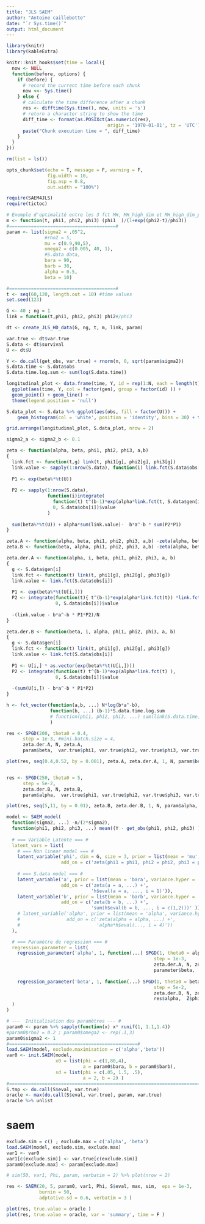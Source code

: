 ```yaml
---
title: "JLS SAEM"
author: "Antoine caillebotte"
date: "`r Sys.time()`"
output: html_document
---
```


<style type="text/css">
.main-container {
  max-width: 1000px;
  margin-left: auto;
  margin-right: auto;
}
</style>
  
```r
library(knitr)
library(kableExtra)

knitr::knit_hooks$set(time = local({
  now <- NULL
  function(before, options) {
    if (before) {
      # record the current time before each chunk
      now <<- Sys.time()
    } else {
      # calculate the time difference after a chunk
      res <- difftime(Sys.time(), now, units = 's')
      # return a character string to show the time
      diff_time <- format(as.POSIXct(as.numeric(res), 
                                     origin = '1970-01-01', tz = 'UTC'), "%Mmin %Ssec")
      paste("Chunk execution time = ", diff_time)
    }
  }
}))

rm(list = ls())

opts_chunk$set(echo = T, message = F, warning = F,
               fig.width = 10,
               fig.asp = 0.8,
               out.width = "100%")

require(SAEM4JLS)
require(tictoc)
```



```r
# Exemple d'optimalité entre les 3 fct MH, MH_high_dim et MH_high_dim_para sur le modèle non lineaire mixte
m <- function(t, phi1, phi2, phi3) (phi1  )/(1+exp((phi2-t)/phi3))
#=======================================#
param <- list(sigma2 = .05^2,
              #rho2 = 5,
              mu = c(0.9,90,5),
              omega2 = c(0.005, 40, 1),
              #S.data data,
              bara = 90,
              barb = 30,
              alpha = 0.5,
              beta = 10)

#=======================================#
t <- seq(60,120, length.out = 10) #time values
set.seed(123)

G <- 40 ; ng = 1
link = function(t,phi1, phi2, phi3) phi2#/phi3

dt <- create_JLS_HD_data(G, ng, t, m, link, param)

var.true <- dt$var.true 
S.data <- dt$survival
U <- dt$U

Y <- do.call(get_obs, var.true) + rnorm(n, 0, sqrt(param$sigma2))
S.data.time <- S.data$obs
S.data.time.log.sum <- sum(log(S.data.time))
```

```r
longitudinal_plot <- data.frame(time, Y, id = rep(1:N, each = length(t)), gen = rep(1:G, each = ng*length(t)) ) %>%
  ggplot(aes(time, Y, col = factor(gen), group = factor(id) )) +
  geom_point() + geom_line() +
  theme(legend.position = 'null')

S.data_plot <- S.data %>% ggplot(aes(obs, fill = factor(U))) +
    geom_histogram(col = 'white', position = 'identity', bins = 30) + theme(legend.position = 'null')

grid.arrange(longitudinal_plot, S.data_plot, nrow = 2)
```

```r
sigma2_a <- sigma2_b <- 0.1

zeta <- function(alpha, beta, phi1, phi2, phi3, a,b)
{
  link.fct <- function(t,g) link(t, phi1[g], phi2[g], phi3[g])
  link.value <- sapply(1:nrow(S.data), function(i) link.fct(S.data$obs[i], S.data$gen[i]) )
  
  P1 <- exp(beta%*%t(U))
  
  P2 <- sapply(1:nrow(S.data), 
               function(i)integrate(
                 function(t) t^(b-1)*exp(alpha*link.fct(t, S.data$gen[i])),
                 0, S.data$obs[i])$value
               )
  
  sum(beta%*%t(U)) + alpha*sum(link.value)-  b*a^-b * sum(P2*P1)
}

zeta.A <- function(alpha, beta, phi1, phi2, phi3, a,b) -zeta(alpha, beta, phi1, phi2, phi3, a,b)/N
zeta.B <- function(beta, alpha, phi1, phi2, phi3, a,b) -zeta(alpha, beta, phi1, phi2, phi3, a,b)

zeta.der.A <- function(alpha, i, beta, phi1, phi2, phi3, a, b)
{
  g <- S.data$gen[i]
  link.fct <- function(t) link(t, phi1[g], phi2[g], phi3[g])
  link.value <- link.fct(S.data$obs[i])
  
  P1 <- exp(beta%*%t(U[i,]))
  P2 <- integrate(function(t){ t^(b-1)*exp(alpha*link.fct(t)) *link.fct(t) },
                  0, S.data$obs[i])$value
  
  -(link.value - b*a^-b * P1*P2)/N
}

zeta.der.B <- function(beta, i, alpha, phi1, phi2, phi3, a, b)
{
  g <- S.data$gen[i]
  link.fct <- function(t) link(t, phi1[g], phi2[g], phi3[g])
  link.value <- link.fct(S.data$obs[i])
  
  P1 <- U[i,] * as.vector(exp(beta%*%t(U[i,])))
  P2 <- integrate(function(t) t^(b-1)*exp(alpha*link.fct(t) ),
                  0, S.data$obs[i])$value
  
  -(sum(U[i,]) - b*a^-b * P1*P2)
}

h <- fct_vector(function(a,b, ...) N*log(b*a^-b),
                function(b, ...) (b-1)*S.data.time.log.sum
                # function(phi1, phi2, phi3, ...) sum(link(S.data.time, rep(phi1, ng), rep(phi2, ng), rep(phi3, ng) )) 
                )

res <- SPGD(200, theta0 = 0.4,
      step = 1e-3, #mini.batch.size = 4,
      zeta.der.A, N, zeta.A,
      param$beta,  var.true$phi1, var.true$phi2, var.true$phi3, var.true$a,var.true$b, verbatim = T)

plot(res, seq(0.4,0.52, by = 0.001), zeta.A, zeta.der.A, 1, N, param$beta,  var.true$phi1, var.true$phi2, var.true$phi3, var.true$a,var.true$b)


res <- SPGD(250, theta0 = 5,
      step = 5e-2,
      zeta.der.B, N, zeta.B,
      param$alpha,  var.true$phi1, var.true$phi2, var.true$phi3, var.true$a,var.true$b, verbatim = T)

plot(res, seq(5,11, by = 0.01), zeta.B, zeta.der.B, 1, N, param$alpha,  var.true$phi1, var.true$phi2, var.true$phi3, var.true$a,var.true$b)
```


```r
model <- SAEM_model( 
  function(sigma2, ...) -n/(2*sigma2),
  function(phi1, phi2, phi3, ...) mean((Y - get_obs(phi1, phi2, phi3) )^2 ), 'sigma2',
  
  # === Variable Latente === #
  latent_vars = list(
    # === Non linear model === #
    latent_variable('phi', dim = G, size = 3, prior = list(mean = 'mu', variance = 'omega2'),
                    add_on = c('zeta(phi1 = phi1, phi2 = phi2, phi3 = phi3, ...)' )),
    
    # === S.data model === #
    latent_variable('a', prior = list(mean = 'bara', variance.hyper = 'sigma2_a'),
                    add_on = c('zeta(a = a, ...) +',
                               'h$eval(a = a, ..., i = 1)')),
    latent_variable('b', prior = list(mean = 'barb', variance.hyper = 'sigma2_b'),
                    add_on = c('zeta(b = b, ...) +',
                               'sum(h$eval(b = b, ..., i = c(1,2)))' ))
    # latent_variable('alpha', prior = list(mean = 'alpha', variance.hyper = 'sigma2_alpha'),
    #                 add_on = c('zeta(alpha = alpha, ...) +',
    #                            'alpha*h$eval(..., i = 4)'))
  ),

  # === Paramètre de regression === #
  regression.parameter = list(
    regression_parameter('alpha', 1, function(...) SPGD(1, theta0 = alpha,
                                                      step = 1e-3,
                                                      zeta.der.A, N, zeta.A, 
                                                      parameter$beta,  Z$phi1, Z$phi2, Z$phi3, Z$a,Z$b) ),
    
    regression_parameter('beta', 1, function(...) SPGD(1, theta0 = beta,
                                                      step = 5e-2,
                                                      zeta.der.B, N, zeta.B, 
                                                      res$alpha,  Z$phi1, Z$phi2, Z$phi3, Z$a,Z$b) )
  )
)
```

```r
# ---  Initialisation des paramètres --- #
param0 <- param %>% sapply(function(x) x* runif(1, 1.1,1.4))
#param0$rho2 = 0.2 ; param0$omega2 <- rep(.1,3)
param0$sigma2 <- 1
#===============================================#
load.SAEM(model, exclude.maximisation = c('alpha','beta'))
var0 <- init.SAEM(model, 
                  x0 = list(phi = c(1,80,4), 
                            a = param0$bara, b = param0$barb), 
                  sd = list(phi = c(.05, 1.5, .5),
                            a = 2, b = 2) )
#===================================================================================#
S.tmp <- do.call(S$eval, var.true)
oracle <- max(do.call(S$eval, var.true), param, var.true)
oracle %>% unlist
```
# saem
```r
exclude.sim = c() ; exclude.max = c('alpha', 'beta')
load.SAEM(model, exclude.sim, exclude.max)
var1 <- var0
var1[c(exclude.sim)] <- var.true[c(exclude.sim)]
param0[exclude.max] <- param[exclude.max]

# sim(50, var1, Phi, param, verbatim = 2) %>% plot(nrow = 2)

res <- SAEM(20, 5, param0, var1, Phi, S$eval, max, sim,  eps = 1e-3,
            burnin = 50, 
            adptative.sd = 0.6, verbatim = 3 )

```

```r
plot(res, true.value = oracle )
plot(res, true.value = oracle, var = 'summary', time = F )
```

